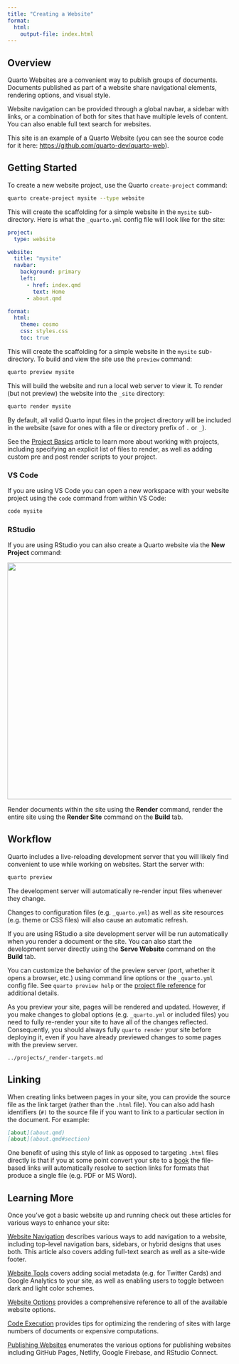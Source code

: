 ```yaml
---
title: "Creating a Website"
format: 
  html:
    output-file: index.html
---
```


## Overview

Quarto Websites are a convenient way to publish groups of documents. Documents published as part of a website share navigational elements, rendering options, and visual style.

Website navigation can be provided through a global navbar, a sidebar with links, or a combination of both for sites that have multiple levels of content. You can also enable full text search for websites.

This site is an example of a Quarto Website (you can see the source code for it here: <https://github.com/quarto-dev/quarto-web>).

## Getting Started

To create a new website project, use the Quarto `create-project` command:

``` bash
quarto create-project mysite --type website
```

This will create the scaffolding for a simple website in the `mysite` sub-directory. Here is what the `_quarto.yml` config file will look like for the site:

``` yaml
project:
  type: website

website:
  title: "mysite"
  navbar:
    background: primary
    left:
      - href: index.qmd
        text: Home
      - about.qmd

format:
  html:
    theme: cosmo
    css: styles.css
    toc: true
```

This will create the scaffolding for a simple website in the `mysite` sub-directory. To build and view the site use the `preview` command:

``` bash
quarto preview mysite
```

This will build the website and run a local web server to view it. To render (but not preview) the website into the `_site` directory:

``` bash
quarto render mysite
```

By default, all valid Quarto input files in the project directory will be included in the website (save for ones with a file or directory prefix of `.` or `_`).

See the [Project Basics](../projects/quarto-projects.qmd) article to learn more about working with projects, including specifying an explicit list of files to render, as well as adding custom pre and post render scripts to your project.

### VS Code

If you are using VS Code you can open a new workspace with your website project using the `code` command from within VS Code:

```bash
code mysite
```

### RStudio

If you are using RStudio you can also create a Quarto website via the **New Project** command:

![](images/rstudio-new-website.png){.border fig-alt="A section of the 'New Project Wizard' menu from Rstudio. This section is titled 'Create Quarto Website'. The Quarto logo is displayed on the left. On the right are fields for 'Directory name', and 'Create project as subdirectory of:'. Underneath that are options for 'Engine'. The option for 'Engine' is set to 'None'. Underneath are options for 'Create a git repository', and 'Use visual markdown editor'.There are buttons for 'Create Project' and 'Cancel' arranged side-by-side in the bottom right of the window. There is an option to 'Open in new session' in the button left corner." width="531"}

Render documents within the site using the **Render** command, render the entire site using the **Render Site** command on the **Build** tab.

## Workflow

Quarto includes a live-reloading development server that you will likely find convenient to use while working on websites. Start the server with:

``` bash
quarto preview
```

The development server will automatically re-render input files whenever they change.

Changes to configuration files (e.g. `_quarto.yml`) as well as site resources (e.g. theme or CSS files) will also cause an automatic refresh.

If you are using RStudio a site development server will be run automatically when you render a document or the site. You can also start the development server directly using the **Serve Website** command on the **Build** tab.

You can customize the behavior of the preview server (port, whether it opens a browser, etc.) using command line options or the `_quarto.yml` config file. See `quarto preview help` or the [project file reference](/docs/reference/projects/options.qmd#preview) for additional details.

::: callout-important
As you preview your site, pages will be rendered and updated. However, if you make changes to global options (e.g. `_quarto.yml` or included files) you need to fully re-render your site to have all of the changes reflected. Consequently, you should always fully `quarto render` your site before deploying it, even if you have already previewed changes to some pages with the preview server.
:::


```.include
../projects/_render-targets.md
```


## Linking

When creating links between pages in your site, you can provide the source file as the link target (rather than the `.html` file). You can also add hash identifiers (`#)` to the source file if you want to link to a particular section in the document. For example:

``` markdown
[about](about.qmd)
[about](about.qmd#section)
```

One benefit of using this style of link as opposed to targeting `.html` files directly is that if you at some point convert your site to a [book](../books/book-basics.qmd) the file-based links will automatically resolve to section links for formats that produce a single file (e.g. PDF or MS Word).

## Learning More

Once you've got a basic website up and running check out these articles for various ways to enhance your site:

[Website Navigation](website-navigation.qmd) describes various ways to add navigation to a website, including top-level navigation bars, sidebars, or hybrid designs that uses both. This article also covers adding full-text search as well as a site-wide footer.

[Website Tools](website-tools.qmd) covers adding social metadata (e.g. for Twitter Cards) and Google Analytics to your site, as well as enabling users to toggle between dark and light color schemes.

[Website Options](../reference/projects/websites.qmd) provides a comprehensive reference to all of the available website options.

[Code Execution](../projects/code-execution.qmd) provides tips for optimizing the rendering of sites with large numbers of documents or expensive computations.

[Publishing Websites](publishing-websites.qmd) enumerates the various options for publishing websites including GitHub Pages, Netlify, Google Firebase, and RStudio Connect.
